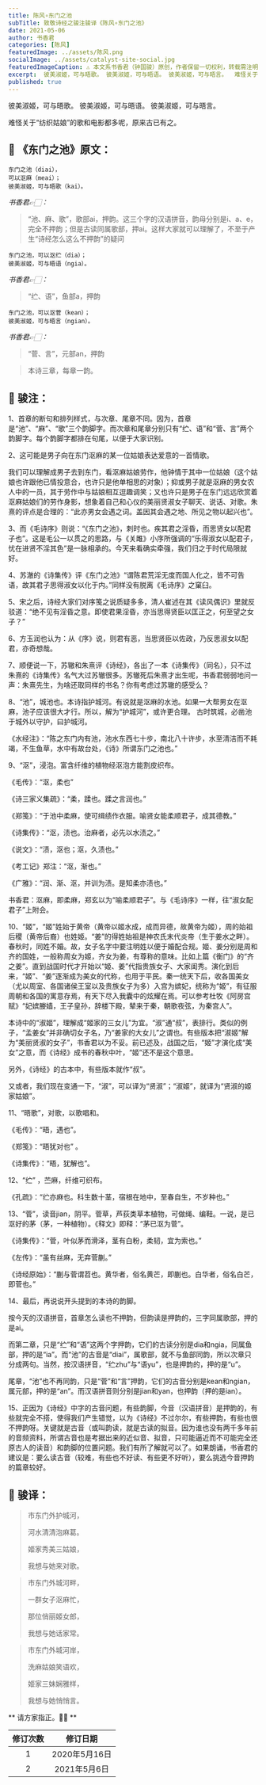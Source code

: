 ```yaml
---
title: 陈风∘东门之池
subTitle: 致敬诗经之骏注骏译《陈风∘东门之池》
date: 2021-05-06
author: 书香君
categories: [陈风]
featuredImage: ../assets/陈风.png
socialImage: ../assets/catalyst-site-social.jpg
featuredImageCaption: ⚠️️ 本文系书香君（钟国骏）原创，作者保留一切权利，转载需注明出处。
excerpt:  彼美淑姬，可与晤歌。 彼美淑姬，可与晤语。 彼美淑姬，可与晤言。  难怪关于“纺织姑娘”的歌和电影都多呢，原来古已有之。  
published: true
---
```


彼美淑姬，可与晤歌。
彼美淑姬，可与晤语。
彼美淑姬，可与晤言。

难怪关于“纺织姑娘”的歌和电影都多呢，原来古已有之。



## 🌼 《东门之池》原文：

```
东门之池（diai），
可以沤麻（meai）；
彼美淑姬，可与晤歌（kai）。
```

*书香君👉🏻：*

> “池、麻、歌”，歌部ai，押韵。这三个字的汉语拼音，韵母分别是i、a、e，完全不押韵；但是古读同属歌部，押ai。这样大家就可以理解了，不至于产生“诗经怎么这么不押韵”的疑问

```
东门之池，可以沤纻（dia）；
彼美淑姬，可与晤语（ngia）。
```

*书香君👉🏻：*

> “纻、语”，鱼部a，押韵

```
东门之池，可以沤菅（kean）；
彼美淑姬，可与晤言（ngian）。
```

*书香君👉🏻：*

> “菅、言”，元部an，押韵

> 本诗三章，每章一韵。


## 🍁️ 骏注：

1、首章的断句和排列样式，与次章、尾章不同。因为，首章是“池”、“麻”、“歌”三个韵脚字。而次章和尾章分别只有“纻、语”和“菅、言”两个韵脚字。每个韵脚字都排在句尾，以便于大家识别。

2、这可能是男子向在东门沤麻的某一位姑娘表达爱意的一首情歌。

我们可以理解成男子去到东门，看沤麻姑娘劳作，他钟情于其中一位姑娘（这个姑娘也许跟他已情投意合，也许只是他单相思的对象）；抑或男子就是沤麻的男女农人中的一员，其于劳作中与姑娘相互逗趣调笑；又也许只是男子在东门远远欣赏着沤麻姑娘们的劳作身影，想象着自己和心仪的美丽贤淑女子聊天、说话、对歌。朱熹的评点是合理的：“此亦男女会遇之词。盖因其会遇之地、所见之物以起兴也”。

3、而《毛诗序》则说：“《东门之池》，刺时也。疾其君之淫昏，而思贤女以配君子也”。这是毛公一以贯之的思路，与《关雎》小序所强调的“乐得淑女以配君子，忧在进贤不淫其色”是一脉相承的。今天来看确实牵强，我们归之于时代局限就好。

4、苏澈的《诗集传》评《东门之池》“谓陈君荒淫无度而国人化之，皆不可告语，故其君子思得淑女以化于内。”同样没有脱离《毛诗序》之窠臼。

5、宋之后，诗经大家们对序笺之说质疑多多，清人崔述在其《读风偶识》里就反驳道：“绝不见有淫昏之意。即使君果淫昏，亦当思得贤臣以匡正之，何至望之女子？”

6、方玉润也认为：从《序》说，则君有恶，当思贤臣以佐政，乃反思淑女以配君，亦奇想哉。

7、顺便说一下，苏辙和朱熹评《诗经》，各出了一本《诗集传》（同名），只不过朱熹的《诗集传》名气大过苏辙很多。苏辙死后朱熹才出生呢，书香君弱弱地问一声：朱熹先生，为啥还取同样的书名？你有考虑过苏辙的感受么？

8、“池”，城池也。本诗指护城河。有说就是沤麻的水池。如果一大帮男女在沤麻，池子应该很大才行。所以，解为“护城河”，或许更合理。 古时筑城，必凿池于城外以守护，曰护城河。

《水经注》：“陈之东门内有池，池水东西七十步，南北八十许步，水至清洁而不耗竭，不生鱼草，水中有故台处，《诗》所谓东门之池也。”

9、“沤”，浸泡。富含纤维的植物经沤泡方能割皮织布。

《毛传》：“沤，柔也”

《诗三家义集疏》：“柔，蹂也。蹂之言润也。”

《郑笺》：“于池中柔麻，使可缉绩作衣服。喻贤女能柔顺君子，成其德教。”

《诗集传》：“沤，渍也。治麻者，必先以水渍之。”

《说文》：“渍，沤也；沤，久渍也。”

《考工记》郑注：“沤，渐也。”

《广雅》：“润、渐、沤，并训为渍。是知柔亦渍也。”

书香君：沤麻，即柔麻，郑玄以为“喻柔顺君子”。与《毛诗序》一样，往“淑女配君子”上附会。

10、“姬”，“姬”姓始于黄帝（黄帝以姬水成，成而异德，故黄帝为姬），周的始祖后稷（黄帝后裔）也姓姬。“姜”的得姓始祖是神农氏末代炎帝（生于姜水之畔）。春秋时，同姓不婚。故，女子名字中要注明姓以便于婚配合规。姬、姜分别是周和齐的国姓，一般称周女为姬，齐女为姜，有尊称的意味。比如上篇《衡门》的“齐之姜”。直到战国时代才开始以“姬、姜”代指贵族女子、大家闺秀。演化到后来，“姬”、“姜”逐渐成为美女的代称，也用于平民。秦一统天下后，收各国美女（尤以周室、各国诸侯王室以及贵族女子为多）入宫为嫔妃，统称为“姬”，有征服周朝和各国的寓意存焉，有天下尽入我囊中的炫耀在焉。可以参考杜牧《阿房宫赋》“妃嫔媵嫱，王子皇孙，辞楼下殿，辇来于秦，朝歌夜弦，为秦宫人”。

本诗中的“淑姬”，理解成“姬家的三女儿”为宜。“淑”通“叔”，表排行。类似的例子，“孟姜女”并非确切女子名，乃“姜家的大女儿”之谓也。有些版本把“淑姬”解为“美丽贤淑的女子”，书香君以为不妥。前已述及，战国之后，“姬”才演化成“美女”之意，而《诗经》成书的春秋中叶，“姬”还不是这个意思。

另外，《诗经》的古本中，有些版本就作“叔”。

又或者，我们现在变通一下，“淑”，可以译为“贤淑”；“淑姬”，就译为“贤淑的姬家姑娘”。

11、“晤歌”，对歌，以歌唱和。

《毛传》：“晤，遇也”。

《郑笺》：“晤犹对也” 。

《诗集传》：“晤，犹解也”。

12、“纻” ，苎麻，纤维可织布。

《孔疏》：“纻亦麻也。科生数十茎，宿根在地中，至春自生，不岁种也。”

13、“菅”，读音jian，阴平。菅草，芦荻类草本植物，可做绳、编鞋。一说，是已沤好的茅（茅，一种植物）。《释文》即释：“茅已沤为菅”。

《诗集传》：“菅，叶似茅而滑泽，茎有白粉，柔韧，宜为索也。”

《左传》：“虽有丝麻，无弃菅蒯。”

《诗经原始》：“蒯与菅谓苕也。黄华者，俗名黄芒，即蒯也。白华者，俗名白芒，即菅也。”

14、最后，再说说开头提到的本诗的韵脚。

按今天的汉语拼音，首章怎么读也不押韵，但韵读是押韵的，三字同属歌部，押的是ai。

而第二章，只是“纻”和“语”这两个字押韵，它们的古读分别是dia和ngia，同属鱼部，押的是“ia”。而“池”的古音是“diai”，属歌部，就不与鱼部同韵，所以次章只分成两句。当然，按汉语拼音，“纻zhu”与“语yu”，也是押韵的，押的是“u”。

尾章，“池”也不再同韵，只是“菅”和“言”押韵，它们的古音分别是kean和ngian，属元部，押的是“an”。而汉语拼音则分别是jian和yan，也押韵（押的是ian）。

15、正因为《诗经》中字的古音问题，有些韵脚，今音（汉语拼音）是押韵的，有些就完全不搭，使得我们产生错觉，以为《诗经》不过尔尔，有些押韵，有些也很不押韵呀。关键就是古音（或叫韵读，就是古读的拟音。因为谁也没有两千多年前的音频资料，所谓古音也是考据出来的近似音、拟音，只可能逼近而不可能完全还原古人的读音）和韵脚的位置问题。我们有所了解就可以了。如果朗诵，书香君的建议是：要么读古音（较难，有些也不好读、有些更不好听），要么挑选今音押韵的篇章较好。


## 🍁️ 骏译：


> 市东门外护城河，
> 
> 河水清清泡麻葛。
> 
> 姬家秀美三姑娘，
> 
> 我想与她来对歌。
> 

> 市东门外城河畔，
> 
> 一群女子沤麻忙，
> 
> 那位俏丽姬女郎，
> 
> 我想与她话家常。
> 

> 市东门外城河岸，
> 
> 洗麻姑娘笑语欢，
> 
> 姬家三妹娴雅样，
> 
> 我想与她悄悄言。
> 


** 请方家指正。🙏🏻 **

| 修订次数      | 修订日期 |
|   :----: |    :----:   |
|  1   | 2020年5月16日       |
|  2   | 2021年5月6日       |

